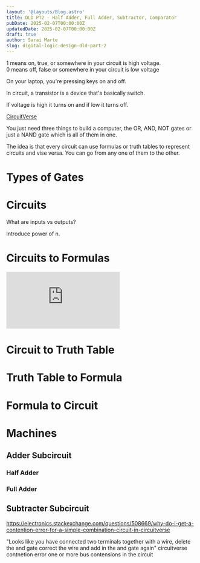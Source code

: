 ```yaml
---
layout: '@layouts/Blog.astro'
title: DLD PT2 - Half Adder, Full Adder, Subtractor, Comparator
pubDate: 2025-02-07T00:00:00Z 
updatedDate: 2025-02-07T00:00:00Z
draft: true
author: Sarai Marte
slug: digital-logic-design-dld-part-2
---
```


1 means on, true, or somewhere in your circuit is high voltage.   
0 means off, false or somewhere in your circuit is low voltage 

On your laptop, you're pressing keys on and off. 

In circuit, a transistor is a device that's basically switch. 

If voltage is high it turns on and if low it turns off.  

<a href = "https://circuitverse.org/simulator">CircuitVerse</a>

You just need three things to build a computer, the OR, AND, NOT gates or just a NAND gate which is all of them in one.  

The idea is that every circuit can use formulas or truth tables to represent circuits and vise versa. You can go from any one of them to the other.  

# Types of Gates 

# Circuits 

What are inputs vs outputs?

Introduce power of n. 

# Circuits to Formulas

<iframe src="https://www.youtube.com/embed/BFcjKqGZXi8?si=Vtg_m7ixxtbgRDJg&amp;start=5" title="YouTube video player" frameborder="0" allow="accelerometer; autoplay; clipboard-write; encrypted-media; gyroscope; picture-in-picture; web-share" referrerpolicy="strict-origin-when-cross-origin" allowfullscreen></iframe>

# Circuit to Truth Table


# Truth Table to Formula 

# Formula to Circuit

# Machines 

## Adder Subcircuit

### Half Adder

### Full Adder 


## Subtracter Subcircuit

https://electronics.stackexchange.com/questions/508669/why-do-i-get-a-contention-error-for-a-simple-combination-circuit-in-circuitverse

"Looks like you have connected two terminals together with a wire, delete the and gate correct the wire and add in the and gate again"
circuitverse contnetion error one or more bus contensions in the circuit